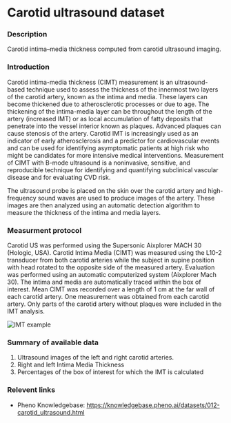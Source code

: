# Carotid ultrasound dataset

### Description
Carotid intima–media thickness computed from carotid ultrasound imaging.

### Introduction
Carotid intima-media thickness (CIMT) measurement is an ultrasound-based technique used to assess the thickness of the innermost two layers of the carotid artery, known as the intima and media. These layers can become thickened due to atherosclerotic processes or due to age. The thickening of the intima-media layer can be throughout the length of the artery (increased IMT) or as local accumulation of fatty deposits that penetrate into the vessel interior known  as plaques. Advanced plaques can cause stenosis of the artery. Carotid IMT is increasingly used as an indicator of early atherosclerosis and a predictor for cardiovascular events and can be used for identifying asymptomatic patients at high risk who might be candidates for more intensive medical interventions. Measurement of CIMT with B-mode ultrasound is a noninvasive, sensitive, and reproducible technique for identifying and quantifying subclinical vascular disease and for evaluating CVD risk.

The ultrasound probe is placed on the skin over the carotid artery and high-frequency sound waves are used to produce images of the artery. These images are then analyzed using an automatic detection algorithm to measure the thickness of the intima and media layers.

### Measurment protocol
Carotid US was performed using the Supersonic Aixplorer MACH 30 (Hologic, USA). Carotid Intima Media (CIMT) was measured using the L10-2 transducer from both carotid arteries while the subject in supine position with head rotated to the opposite side of the measured artery. Evaluation was performed using an automatic computerized system (Aixplorer Mach 30). The intima and media are automatically traced within the box of interest. Mean CIMT was recorded over a length of 1 cm at the far wall of each carotid artery. One measurement was obtained from each carotid artery. Only parts of the carotid artery without plaques were included in the IMT analysis.

![IMT example](/md/folders/12/imt_lt_sample.png)

### Summary of available data
1. Ultrasound images of the left and right carotid arteries.
2. Right and left Intima Media Thickness
3. Percentages of the box of interest for which the IMT is calculated

### Relevent links
* Pheno Knowledgebase: https://knowledgebase.pheno.ai/datasets/012-carotid_ultrasound.html

